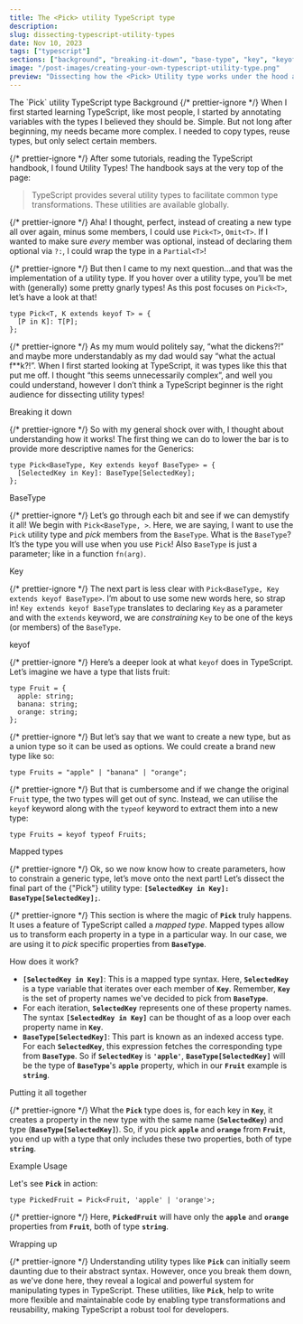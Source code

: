 ```yaml
---
title: The <Pick> utility TypeScript type
description:
slug: dissecting-typescript-utility-types
date: Nov 10, 2023
tags: ["typescript"]
sections: ["background", "breaking-it-down", "base-type", "key", "keyof", "mapped-types", "how-does-it-work", "putting-it-all-together", "example-usage", "wrapping-up"]
image: "/post-images/creating-your-own-typescript-utility-type.png"
preview: "Dissecting how the <Pick> Utility type works under the hood and it's uses-cases"
---
```


<Stack>
<HeaderOne>The `Pick<T>` utility TypeScript type</HeaderOne>

<Spacer paddingVertical="5px" />
<Paragraph level="2" id="background">Background</Paragraph>
{/* prettier-ignore */}
<Paragraph>When I first started learning TypeScript, like most people, I started by annotating variables with the types I believed they should be. Simple. But not long after beginning, my needs became more complex. I needed to copy types, reuse types, but only select certain members.</Paragraph>

{/* prettier-ignore */}
<Paragraph>After some tutorials, reading the TypeScript handbook, I found Utility Types! The handbook says at the very top of the page: </Paragraph>

> TypeScript provides several utility types to facilitate common type transformations. These utilities are available globally.

{/* prettier-ignore */}
<Paragraph>Aha! I thought, perfect, instead of creating a new type all over again, minus some members, I could use `Pick<T>`, `Omit<T>`. If I wanted to make sure *every* member was optional, instead of declaring them optional via `?:`, I could wrap the type in a `Partial<T>`! </Paragraph>

{/* prettier-ignore */}
<Paragraph>But then I came to my next question…and that was the implementation of a utility type. If you hover over a utility type, you’ll be met with (generally) some pretty gnarly types! As this post focuses on `Pick<T>`, let’s have a look at that! </Paragraph>

```tsx
type Pick<T, K extends keyof T> = {
  [P in K]: T[P]; 
};
```

{/* prettier-ignore */}
<Paragraph>As my mum would politely say, “what the dickens?!” and maybe more understandably as my dad would say “what the actual f**k?!”. When I first started looking at TypeScript, it was types like this that put me off. I thought “this seems unnecessarily complex”, and well you could understand, however I don’t think a TypeScript beginner is the right audience for dissecting utility types! </Paragraph>

<Paragraph level="2" id="breaking-it-down">Breaking it down</Paragraph>

{/* prettier-ignore */}
<Paragraph>So with my general shock over with, I thought about understanding how it works! The first thing we can do to lower the bar is to provide more descriptive names for the Generics:</Paragraph>

```tsx
type Pick<BaseType, Key extends keyof BaseType> = { 
  [SelectedKey in Key]: BaseType[SelectedKey];
};
```

<Paragraph level="2" id="base-type">BaseType</Paragraph>

{/* prettier-ignore */}
<Paragraph>Let’s go through each bit and see if we can demystify it all! We begin with `Pick<BaseType, >`. Here, we are saying, I want to use the `Pick` utility type and *pick* members from the `BaseType`. What is the `BaseType`? It’s the type you will use when you use `Pick`! Also `BaseType` is just a parameter; like in a function `fn(arg)`.</Paragraph>

<Paragraph level="2" id="key">Key</Paragraph>

{/* prettier-ignore */}
<Paragraph>The next part is less clear with `Pick<BaseType, Key extends keyof BaseType>`. I’m about to use some new words here, so strap in! `Key extends keyof BaseType` translates to declaring `Key` as a parameter and with the `extends` keyword, we are *constraining* `Key` to be one of the keys (or members) of the `BaseType`.</Paragraph>

<Paragraph level="2" id="keyof">keyof</Paragraph>

{/* prettier-ignore */}
<Paragraph>Here’s a deeper look at what `keyof` does in TypeScript. Let’s imagine we have a type that lists fruit:</Paragraph>

```tsx
type Fruit = {
  apple: string;
  banana: string;
  orange: string;
};
```

{/* prettier-ignore */}
<Paragraph>But let’s say that we want to create a new type, but as a union type so it can be used as options. We could create a brand new type like so:</Paragraph>

```tsx
type Fruits = "apple" | "banana" | "orange"; 
```

{/* prettier-ignore */}
<Paragraph>But that is cumbersome and if we change the original `Fruit` type, the two types will get out of sync. Instead, we can utilise the `keyof` keyword along with the `typeof` keyword to extract them into a new type:</Paragraph>

```tsx
type Fruits = keyof typeof Fruits;
```

<Paragraph level="2" id="mapped-types">Mapped types</Paragraph>

{/* prettier-ignore */}
<Paragraph>Ok, so we now know how to create parameters, how to constrain a generic type, let’s move onto the next part! Let’s dissect the final part of the {"Pick<T>"} utility type: **`[SelectedKey in Key]: BaseType[SelectedKey];`**.</Paragraph>

{/* prettier-ignore */}
<Paragraph>This section is where the magic of **`Pick`** truly happens. It uses a feature of TypeScript called a *mapped type*. Mapped types allow us to transform each property in a type in a particular way. In our case, we are using it to *pick* specific properties from **`BaseType`**.</Paragraph>

<Paragraph level="2" id="how-does-it-work">How does it work?</Paragraph>

- **`[SelectedKey in Key]`**: This is a mapped type syntax. Here, **`SelectedKey`** is a type variable that iterates over each member of **`Key`**. Remember, **`Key`** is the set of property names we've decided to pick from **`BaseType`**.
- For each iteration, **`SelectedKey`** represents one of these property names. The syntax **`[SelectedKey in Key]`** can be thought of as a loop over each property name in **`Key`**.
- **`BaseType[SelectedKey]`**: This part is known as an indexed access type. For each **`SelectedKey`**, this expression fetches the corresponding type from **`BaseType`**. So if **`SelectedKey`** is **`'apple'`**, **`BaseType[SelectedKey]`** will be the type of **`BaseType`**'s **`apple`** property, which in our **`Fruit`** example is **`string`**.

<Paragraph level="2" id="putting-it-all-together">Putting it all together</Paragraph>

{/* prettier-ignore */}
<Paragraph>What the **`Pick`** type does is, for each key in **`Key`**, it creates a property in the new type with the same name (**`SelectedKey`**) and type (**`BaseType[SelectedKey]`**). So, if you pick **`apple`** and **`orange`** from **`Fruit`**, you end up with a type that only includes these two properties, both of type **`string`**.</Paragraph>

<Paragraph level="2" id="example-usage">Example Usage</Paragraph>

Let's see **`Pick`** in action:

```tsx
type PickedFruit = Pick<Fruit, 'apple' | 'orange'>;
```

{/* prettier-ignore */}
<Paragraph>Here, **`PickedFruit`** will have only the **`apple`** and **`orange`** properties from **`Fruit`**, both of type **`string`**.</Paragraph>

<Paragraph level="2" id="wrapping-up">Wrapping up</Paragraph>

{/* prettier-ignore */}
<Paragraph>Understanding utility types like **`Pick`** can initially seem daunting due to their abstract syntax. However, once you break them down, as we've done here, they reveal a logical and powerful system for manipulating types in TypeScript. These utilities, like **`Pick`**, help to write more flexible and maintainable code by enabling type transformations and reusability, making TypeScript a robust tool for developers.</Paragraph>
</Stack>
